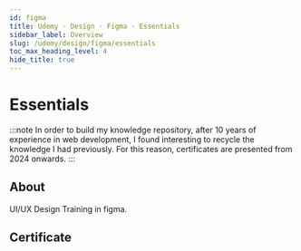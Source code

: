 ```yaml
---
id: figma
title: Udemy · Design · Figma · Essentials
sidebar_label: Overview
slug: /udemy/design/figma/essentials
toc_max_heading_level: 4
hide_title: true
---
```



# Essentials

:::note
In order to build my knowledge repository, after 10 years of experience in web development, I found interesting to recycle the knowledge I had previously. For this reason, certificates are presented from 2024 onwards.
:::

## About

UI/UX Design Training in figma.

## Certificate
